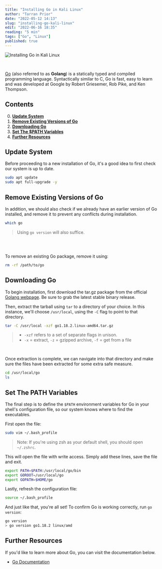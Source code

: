 ```yaml
---
title: "Installing Go in Kali Linux"
author: "Tarran Prior"
date: "2022-05-12 14:13"
slug: "installing-go-kali-linux"
edit: "2022-06-16 18:35"
reading: "5 min"
tags: ["Go", "Linux"]
published: true
---
```


![Installing Go in Kali Linux](./kali-golang.png)

<br />

[Go](https://go.dev/) (also referred to as **Golang**) is a statically typed and compiled programming language. Syntactically similar to C, Go is fast, easy to learn and was developed at Google by Robert Griesemer, Rob Pike, and Ken Thompson.

## Contents
0. **[Update System](#update-system)**
1. **[Remove Existing Versions of Go](#remove-existing-versions-of-go)**
2. **[Downloading Go](#downloading-go)**
3. **[Set The $PATH Variables](#set-the-path-variables)**
4. **[Further Resources](#further-resources)**


## Update System
Before proceeding to a new installation of Go, it's a good idea to first check our system is up to date.
```bash
sudo apt update
sudo apt full-upgrade -y
```

## Remove Existing Versions of Go
In addition, we should also check if we already have an earlier version of Go installed, and remove it to prevent any conflicts during installation.
```bash
which go
```

> Using `go version` will also suffice.

<br /><br />

To remove an existing Go package, remove it using:
```bash
rm -rf /path/to/go
```

## Downloading Go
To begin installation, first download the tar.gz package from the official [Golang webpage](https://go.dev/dl/). Be sure to grab the latest stable binary release.

Then, extract the tarball using `tar` to a directory of your choice. In this instance, we'll choose `/usr/local`, using the `-C` flag to point to that directory.
```bash
tar -C /usr/local -xzf go1.18.2.linux-amd64.tar.gz
```

>- `-xzf` refers to a set of separate flags in unison.<br />
>- `-x` = extract, `-z` = gzipped archive, `-f` = get from a file

<br />

Once extraction is complete, we can navigate into that directory and make sure the files have been extracted for some extra safe measure.
```bash
cd /usr/local/go
ls
```

## Set The PATH Variables
The final step is to define the `$PATH` environment variables for Go in your shell's configuration file, so our system knows where to find the executables.

First open the file:
```bash
sudo vim ~/.bash_profile
```

> Note: If you're using zsh as your default shell, you should open `~/.zshrc`.

This will open the file with write access. Simply add these lines, save the file and exit.
```bash
export PATH=$PATH:/usr/local/go/bin
export GOROOT=/usr/local/go
export GOPATH=$HOME/go
```

Lastly, refresh the configuration file:
```bash
source ~/.bash_profile
```

And just like that, you're all set! To confirm Go is working correctly, run `go version`:
```bash
go version
> go version go1.18.2 linux/amd
```

## Further Resources
If you'd like to learn more about Go, you can visit the documentation below.
- [Go Documentation](https://go.dev/doc/)